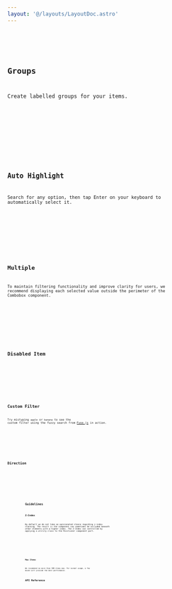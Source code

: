 ```yaml
---
layout: '@/layouts/LayoutDoc.astro'
---
```










<Preview client:load>
	<Fragment slot="preview">
		<Default client:visible />
	</Fragment>
	<Fragment slot="code">
		<Code code={DefaultRaw} lang="svelte" />
	</Fragment>
</Preview>

## Groups

Create labelled groups for your items.

<Preview client:load>
	<Fragment slot="preview">
		<Group client:visible />
	</Fragment>
	<Fragment slot="code">
		<Code code={GroupRaw} lang="svelte" />
	</Fragment>
</Preview>

## Auto Highlight

Search for any option, then tap Enter on your keyboard to automatically select it.

<Preview client:load>
	<Fragment slot="preview">
		<AutoHighlight client:visible />
	</Fragment>
	<Fragment slot="code">
		<Code code={AutoHighlightRaw} lang="svelte" />
	</Fragment>
</Preview>

## Multiple

To maintain filtering functionality and improve clarity for users, we recommend displaying each selected value outside the perimeter of the Combobox component.

<Preview client:load>
	<Fragment slot="preview">
		<Multiple client:visible />
	</Fragment>
	<Fragment slot="code">
		<Code code={MultipleRaw} lang="svelte" />
	</Fragment>
</Preview>

## Disabled Item

<Preview client:load>
	<Fragment slot="preview">
		<DisabledItem client:visible />
	</Fragment>
	<Fragment slot="code">
		<Code code={DisabledItemRaw} lang="svelte" />
	</Fragment>
</Preview>

## Custom Filter

Try mistyping `apple` or `banana` to see the custom filter using the fuzzy search from [Fuse.js](https://fusejs.io/) in action.

<Preview client:load>
	<Fragment slot="preview">
		<CustomFilter client:visible />
	</Fragment>
	<Fragment slot="code">
		<Code code={CustomFilterRaw} lang="svelte" />
	</Fragment>
</Preview>

## Direction

<Preview client:load>
	<Fragment slot="preview">
		<Dir client:visible />
	</Fragment>
	<Fragment slot="code">
		<Code code={DirRaw} lang="svelte" />
	</Fragment>
</Preview>

## Guidelines

### Z-Index

By default we do not take an opinionated stance regarding z-index stacking. The result is the component can sometimes be occluded beneath other elements with a higher index. The Z-Index can controlled by applying a utility class to the Positioner component part.

<Preview client:load>
	<Fragment slot="preview">
		<ZIndex client:visible />
	</Fragment>
	<Fragment slot="code">
		<Code code={ZIndexRaw} lang="svelte" />
	</Fragment>
</Preview>

### Max Items

We recommend no more than 500 items max. For normal usage, a few dozen will provide the best performance.

## API Reference

<ApiTable />
